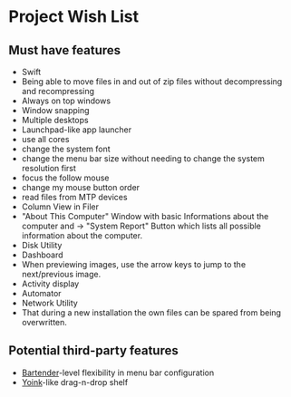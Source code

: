 # Project Wish List

## Must have features

 - Swift
 - Being able to move files in and out of zip files without decompressing and recompressing
 - Always on top windows
 - Window snapping
 - Multiple desktops
 - Launchpad-like app launcher
 - use all cores
 - change the system font
 - change the menu bar size without needing to change the system resolution first
 - focus the follow mouse
 - change my mouse button order
 - read files from MTP devices
 - Column View in Filer
 - "About This Computer" Window with basic Informations about the computer and -&gt; "System Report" Button which lists all possible information about the computer.  
 - Disk Utility
 - Dashboard
 - When previewing images, use the arrow keys to jump to the next/previous image.
 - Activity display
 - Automator
 - Network Utility
 - That during a new installation the own files can be spared from being overwritten.

## Potential third-party features

 - [Bartender](https://www.macbartender.com/)-level flexibility in menu bar configuration
 - [Yoink](https://www.yoink.app)-like drag-n-drop shelf
